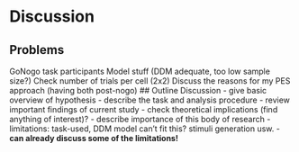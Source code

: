 # Discussion
## Problems
GoNogo task
participants
Model stuff (DDM adequate, too low sample size?) Check number of trials per cell (2x2)
Discuss the reasons for my PES approach (having both post-nogo)
## Outline Discussion
- give basic overview of hypothesis
- describe the task and analysis procedure
- review important findings of current study
- check theoretical implications (find anything of interest)?
- describe importance of this body of research
- limitations: task-used, DDM model can't fit this? stimuli generation usw.
- **can already discuss some of the limitations!**
